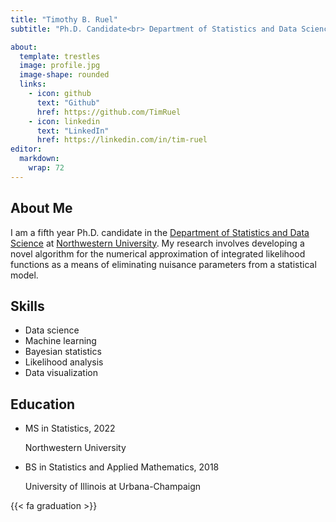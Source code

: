 ```yaml
---
title: "Timothy B. Ruel"
subtitle: "Ph.D. Candidate<br> Department of Statistics and Data Science,<br> Northwestern University"

about: 
  template: trestles
  image: profile.jpg
  image-shape: rounded
  links: 
    - icon: github
      text: "Github"
      href: https://github.com/TimRuel
    - icon: linkedin
      text: "LinkedIn"
      href: https://linkedin.com/in/tim-ruel
editor: 
  markdown: 
    wrap: 72
---
```



## About Me

I am a fifth year Ph.D. candidate in the [Department of Statistics and Data Science](https://statistics.northwestern.edu/) at [Northwestern
University](https://www.northwestern.edu/). My research involves developing a novel algorithm for the numerical approximation of integrated likelihood functions as a means of eliminating nuisance parameters from a statistical model.

## Skills

* Data science
* Machine learning
* Bayesian statistics
* Likelihood analysis
* Data visualization



## Education

<ul class="ul-edu fa-ul"> <li><i class="fa-li fa fa-graduation-cap"></i> <div class="description"> <p class="course"> MS in Statistics, 2022 </p><p class="institution">Northwestern University</p></div></li><li><i class="fa-li fa fa-graduation-cap"></i><div class="description"><p class="course">BS in Statistics and Applied Mathematics, 2018</p><p class="institution">University of Illinois at Urbana-Champaign</p></div></li></ul>

{{< fa graduation >}}








